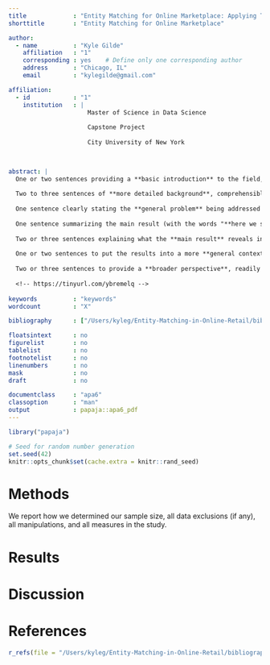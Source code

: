 ```yaml
---
title             : "Entity Matching for Online Marketplace: Applying Text Embeddings and Deep Learning to Product Matching"
shorttitle        : "Entity Matching for Online Marketplace"

author: 
  - name          : "Kyle Gilde"
    affiliation   : "1"
    corresponding : yes    # Define only one corresponding author
    address       : "Chicago, IL"
    email         : "kylegilde@gmail.com"

affiliation:
  - id            : "1"
    institution   : | 
                      Master of Science in Data Science
                      
                      Capstone Project
                      
                      City University of New York
                      


abstract: |
  One or two sentences providing a **basic introduction** to the field,  comprehensible to a scientist in any discipline.
  
  Two to three sentences of **more detailed background**, comprehensible  to scientists in related disciplines.
  
  One sentence clearly stating the **general problem** being addressed by  this particular study.
  
  One sentence summarizing the main result (with the words "**here we show**" or their equivalent).
  
  Two or three sentences explaining what the **main result** reveals in direct comparison to what was thought to be the case previously, or how the  main result adds to previous knowledge.
  
  One or two sentences to put the results into a more **general context**.
  
  Two or three sentences to provide a **broader perspective**, readily comprehensible to a scientist in any discipline.
  
  <!-- https://tinyurl.com/ybremelq -->
  
keywords          : "keywords"
wordcount         : "X"

bibliography      : ["/Users/kyleg/Entity-Matching-in-Online-Retail/bibliography.bib"]

floatsintext      : no
figurelist        : no
tablelist         : no
footnotelist      : no
linenumbers       : no
mask              : no
draft             : no

documentclass     : "apa6"
classoption       : "man"
output            : papaja::apa6_pdf
---
```


```r
library("papaja")

```

```r
# Seed for random number generation
set.seed(42)
knitr::opts_chunk$set(cache.extra = knitr::rand_seed)
```



# Methods
We report how we determined our sample size, all data exclusions (if any), all manipulations, and all measures in the study. <!-- 21-word solution (Simmons, Nelson & Simonsohn, 2012; retrieved from http://ssrn.com/abstract=2160588) -->



# Results

# Discussion


\newpage

# References
```r
r_refs(file = "/Users/kyleg/Entity-Matching-in-Online-Retail/bibliography.bib")
```

\begingroup
\setlength{\parindent}{-0.5in}
\setlength{\leftskip}{0.5in}

<div id = "refs"></div>
\endgroup

